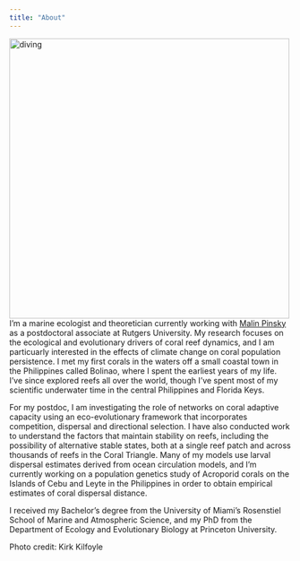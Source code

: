 ```yaml
---
title: "About"
---
```


 
<img src="Diving.jpg" alt="diving" style="height: 500px; padding-right: 10px;" align="left"> 

I'm a marine ecologist and theoretician currently working with <a href="http://pinsky.marine.rutgers.edu/">Malin Pinsky</a> as a postdoctoral associate at Rutgers University. My research focuses on the ecological and evolutionary drivers of coral reef dynamics, and I am particuarly interested in the effects of climate change on coral population persistence. I met my first corals in the waters off a small coastal town in the Philippines called Bolinao, where I spent the earliest years of my life. I've since explored reefs all over the world, though I've spent most of my scientific underwater time in the central Philippines and Florida Keys.

For my postdoc, I am investigating the role of networks on coral adaptive capacity using an eco-evolutionary framework that incorporates competition, dispersal and directional selection. I have also conducted work to understand the factors that maintain stability on reefs, including the possibility of alternative stable states, both at a single reef patch and across thousands of reefs in the Coral Triangle. Many of my models use larval dispersal estimates derived from ocean circulation models, and I'm currently working on a population genetics study of Acroporid corals on the Islands of Cebu and Leyte in the Philippines in order to obtain empirical estimates of coral dispersal distance.

I received my Bachelor's degree from the University of Miami's Rosenstiel School of Marine and Atmospheric Science, and my PhD from the Department of Ecology and Evolutionary Biology at Princeton University.

Photo credit: Kirk Kilfoyle

